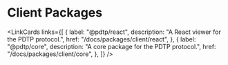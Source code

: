 
# Client Packages

<LinkCards
links={[
  {
    label: "@pdtp/react",
    description: "A React viewer for the PDTP protocol.",
    href: "/docs/packages/client/react",
  },
  {
    label: "@pdtp/core",
    description: "A core package for the PDTP protocol.",
    href: "/docs/packages/client/core",
  },
]}
/>